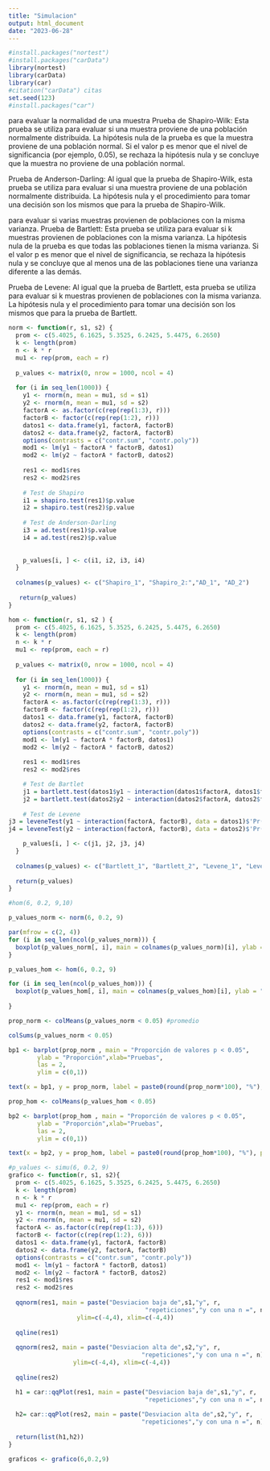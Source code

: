 ```yaml
---
title: "Simulacion"
output: html_document
date: "2023-06-28"
---
```


```r
#install.packages("nortest")
#install.packages("carData")
library(nortest)
library(carData)
library(car)
#citation("carData") citas
set.seed(123)
#install.packages("car")
```

para evaluar la normalidad de una muestra
Prueba de Shapiro-Wilk: Esta prueba se utiliza para evaluar si una muestra proviene de una población normalmente distribuida. La hipótesis nula de la prueba es que la muestra proviene de una población normal. Si el valor p es menor que el nivel de significancia (por ejemplo, 0.05), se rechaza la hipótesis nula y se concluye que la muestra no proviene de una población normal.

Prueba de Anderson-Darling: Al igual que la prueba de Shapiro-Wilk, esta prueba se utiliza para evaluar si una muestra proviene de una población normalmente distribuida. La hipótesis nula y el procedimiento para tomar una decisión son los mismos que para la prueba de Shapiro-Wilk.


para evaluar si varias muestras provienen de poblaciones con la misma varianza.
Prueba de Bartlett: Esta prueba se utiliza para evaluar si k muestras provienen de poblaciones con la misma varianza. La hipótesis nula de la prueba es que todas las poblaciones tienen la misma varianza. Si el valor p es menor que el nivel de significancia, se rechaza la hipótesis nula y se concluye que al menos una de las poblaciones tiene una varianza diferente a las demás.

Prueba de Levene: Al igual que la prueba de Bartlett, esta prueba se utiliza para evaluar si k muestras provienen de poblaciones con la misma varianza. La hipótesis nula y el procedimiento para tomar una decisión son los mismos que para la prueba de Bartlett.

```r

norm <- function(r, s1, s2) {
  prom <- c(5.4025, 6.1625, 5.3525, 6.2425, 5.4475, 6.2650)
  k <- length(prom)
  n <- k * r
  mu1 <- rep(prom, each = r)
  
  p_values <- matrix(0, nrow = 1000, ncol = 4)
  
  for (i in seq_len(1000)) {
    y1 <- rnorm(n, mean = mu1, sd = s1)
    y2 <- rnorm(n, mean = mu1, sd = s2)
    factorA <- as.factor(c(rep(rep(1:3), r)))
    factorB <- factor(c(rep(rep(1:2), r)))
    datos1 <- data.frame(y1, factorA, factorB)
    datos2 <- data.frame(y2, factorA, factorB)
    options(contrasts = c("contr.sum", "contr.poly"))
    mod1 <- lm(y1 ~ factorA * factorB, datos1)
    mod2 <- lm(y2 ~ factorA * factorB, datos2)
    
    res1 <- mod1$res
    res2 <- mod2$res
    
    # Test de Shapiro
    i1 = shapiro.test(res1)$p.value
    i2 = shapiro.test(res2)$p.value
    
    # Test de Anderson-Darling
    i3 = ad.test(res1)$p.value
    i4 = ad.test(res2)$p.value
    
   
    p_values[i, ] <- c(i1, i2, i3, i4)
  }
  
  colnames(p_values) <- c("Shapiro_1", "Shapiro_2:","AD_1", "AD_2")
  
   return(p_values)
}

```                                    

```r
hom <- function(r, s1, s2 ) {
  prom <- c(5.4025, 6.1625, 5.3525, 6.2425, 5.4475, 6.2650)
  k <- length(prom)
  n <- k * r
  mu1 <- rep(prom, each = r)
  
  p_values <- matrix(0, nrow = 1000, ncol = 4)
  
  for (i in seq_len(1000)) {
    y1 <- rnorm(n, mean = mu1, sd = s1)
    y2 <- rnorm(n, mean = mu1, sd = s2)
    factorA <- as.factor(c(rep(rep(1:3), r)))
    factorB <- factor(c(rep(rep(1:2), r)))
    datos1 <- data.frame(y1, factorA, factorB)
    datos2 <- data.frame(y2, factorA, factorB)
    options(contrasts = c("contr.sum", "contr.poly"))
    mod1 <- lm(y1 ~ factorA * factorB, datos1)
    mod2 <- lm(y2 ~ factorA * factorB, datos2)
    
    res1 <- mod1$res
    res2 <- mod2$res

    # Test de Bartlet
    j1 = bartlett.test(datos1$y1 ~ interaction(datos1$factorA, datos1$factorB))$p.value
    j2 = bartlett.test(datos2$y2 ~ interaction(datos2$factorA, datos2$factorB))$p.value
    
    # Test de Levene
j3 = leveneTest(y1 ~ interaction(factorA, factorB), data = datos1)$'Pr(>F)'[1]
j4 = leveneTest(y2 ~ interaction(factorA, factorB), data = datos2)$'Pr(>F)'[1]

    p_values[i, ] <- c(j1, j2, j3, j4)
  }
  
  colnames(p_values) <- c("Bartlett_1", "Bartlett_2", "Levene_1", "Levene_2")
  
  return(p_values)
}

#hom(6, 0.2, 9,10)

```


```r
p_values_norm <- norm(6, 0.2, 9)

par(mfrow = c(2, 4))
for (i in seq_len(ncol(p_values_norm))) {
  boxplot(p_values_norm[, i], main = colnames(p_values_norm)[i], ylab = "Valor p")
}

p_values_hom <- hom(6, 0.2, 9)

for (i in seq_len(ncol(p_values_hom))) {
  boxplot(p_values_hom[, i], main = colnames(p_values_hom)[i], ylab = "Valor p")
  
}

```

```r
prop_norm <- colMeans(p_values_norm < 0.05) #promedio

colSums(p_values_norm < 0.05)

bp1 <- barplot(prop_norm , main = "Proporción de valores p < 0.05", 
        ylab = "Proporción",xlab="Pruebas",
        las = 2,
        ylim = c(0,1))

text(x = bp1, y = prop_norm, label = paste0(round(prop_norm*100), "%"), pos = 3, cex = 0.8)

prop_hom <- colMeans(p_values_hom < 0.05)

bp2 <- barplot(prop_hom , main = "Proporción de valores p < 0.05", 
        ylab = "Proporción",xlab="Pruebas",
        las = 2,
        ylim = c(0,1))

text(x = bp2, y = prop_hom, label = paste0(round(prop_hom*100), "%"), pos = 3, cex = 0.8)
```


```r
#p_values <- simu(6, 0.2, 9)
grafico <- function(r, s1, s2){
  prom <- c(5.4025, 6.1625, 5.3525, 6.2425, 5.4475, 6.2650)
  k <- length(prom)
  n <- k * r
  mu1 <- rep(prom, each = r)
  y1 <- rnorm(n, mean = mu1, sd = s1)
  y2 <- rnorm(n, mean = mu1, sd = s2)
  factorA <- as.factor(c(rep(rep(1:3), 6)))
  factorB <- factor(c(rep(rep(1:2), 6)))
  datos1 <- data.frame(y1, factorA, factorB)
  datos2 <- data.frame(y2, factorA, factorB)
  options(contrasts = c("contr.sum", "contr.poly"))
  mod1 <- lm(y1 ~ factorA * factorB, datos1)
  mod2 <- lm(y2 ~ factorA * factorB, datos2)
  res1 <- mod1$res
  res2 <- mod2$res
  
  qqnorm(res1, main = paste("Desviacion baja de",s1,"y", r,
                                      "repeticiones","y con una n =", n),
                   ylim=c(-4,4), xlim=c(-4,4))
  
  qqline(res1)
  
  qqnorm(res2, main = paste("Desviacion alta de",s2,"y", r,
                                     "repeticiones","y con una n =", n),
                  ylim=c(-4,4), xlim=c(-4,4))
  
  qqline(res2)

  h1 = car::qqPlot(res1, main = paste("Desviacion baja de",s1,"y", r,
                                      "repeticiones","y con una n =", n))
  
  h2= car::qqPlot(res2, main = paste("Desviacion alta de",s2,"y", r,
                                     "repeticiones","y con una n =", n))
  
  return(list(h1,h2))
}

graficos <- grafico(6,0.2,9)

```


